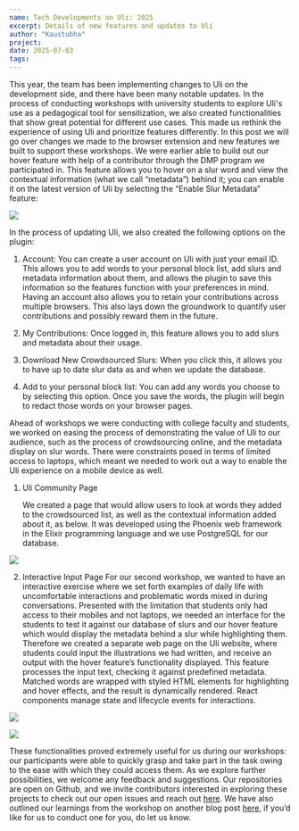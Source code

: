 ```yaml
---
name: Tech Developments on Uli: 2025
excerpt: Details of new features and updates to Uli
author: "Kaustubha"
project: 
date: 2025-07-03
tags: 
---
```


<ContentPageShell>

This year, the team has been implementing changes to Uli on the development side, and there have been many notable updates. In the process of conducting workshops with university students to explore Uli's use as a pedagogical tool for sensitization, we also created functionalities that show great potential for different use cases. This made us rethink the experience of using Uli and prioritize features differently. In this post we will go over changes we made to the browser extension and new features we built to support these workshops. 
We were earlier able to build out our hover feature with help of a contributor through the DMP program we participated in. This feature allows you to hover on a slur word and view the contextual information (what we call “metadata”) behind it; you can enable it on the latest version of Uli by selecting the “Enable Slur Metadata” feature:

![](/Uli-new-features-2025.png)

In the process of updating Uli, we also created the following options on the plugin:

1. Account: You can create a user account on Uli with just your email ID. This allows you to add words to your personal block list, add slurs and metadata information about them, and allows the plugin to save this information so the features function with your preferences in mind. Having an account also allows you to retain your contributions across multiple browsers. This also lays down the groundwork to quantify user contributions and possibly reward them in the future.
   
3. My Contributions: Once logged in, this feature allows you to add slurs and metadata about their usage.
   
4. Download New Crowdsourced Slurs: When you click this, it allows you to have up to date slur data as and when we update the database.
   
5. Add to your personal block list: You can add any words you choose to by selecting this option. Once you save the words, the plugin will begin to redact those words on your browser pages.

Ahead of workshops we were conducting with college faculty and students, we worked on easing the process of demonstrating the value of Uli to our audience, such as the process of crowdsourcing online, and the metadata display on slur words. There were constraints posed in terms of limited access to laptops, which meant we needed to work out a way to enable the Uli experience on a mobile device as well.

  1. Uli Community Page

     We created a page that would allow users to look at words they added to the crowdsourced list, as well as the contextual information added about it, as below. It was  developed using the Phoenix web framework in the Elixir programming language and we use PostgreSQL for our database.

![](/Uli-community-page.png)

  2. Interactive Input Page
     For our second workshop, we wanted to have an interactive exercise where we set forth examples of daily life with uncomfortable interactions and problematic words mixed in during conversations.
     Presented with the limitation that students only had access to their mobiles and not laptops, we needed an interface for the students to test it against our database of slurs and our hover feature which would display the metadata behind a slur while highlighting them.
     Therefore we created a separate web page on the Uli website, where students could input the illustrations we had written, and receive an output with the hover feature’s functionality displayed.
     This feature processes the input text, checking it against predefined metadata. Matched words are wrapped with styled HTML elements for highlighting and hover effects, and the result is dynamically rendered.
     React components manage state and lifecycle events for interactions.
     
![](/Uli-input-1.png)

![](/Uli-input-2.png)

These functionalities proved extremely useful for us during our workshops: our participants were able to quickly grasp and take part in the task owing to the ease with which they could access them. 
As we explore further possibilities, we welcome any feedback and suggestions. Our repositories are open on Github, and we invite contributors interested in exploring these projects to check out our open issues and reach out [here](https://github.com/tattle-made/Uli/issues).
We have also outlined our learnings from the workshop on another blog post [here](https://uli.tattle.co.in/blog/Uli-workshop/), if you’d like for us to conduct one for you, do let us know.



